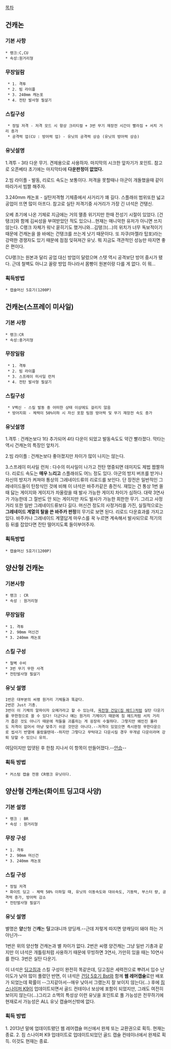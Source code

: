 [[목차]]

== 건캐논 ==
=== 기본 사항 ===
 * 랭크:C,CU
 * 속성:원거리형
=== 무장일람 ===
  * 1. 격투
  * 2. 빔 라이플
  * 3. 240mm 캐논포
  * 4. 전탄 발사형 필살기
=== 스킬구성 ===
  * 정밀 저격 - 저격 모드 시 항상 크리티컬 + 3번 무기 재장전 시간이 빨라짐 + 서치 거리 증가 
  * 공격력 업(CU : 방어력 업) - 유닛의 공격력 상승 (유닛의 방어력 상승)
=== 유닛설명 ===
1.격투 - 3타 다운 무기. 견제용으로 사용하자. 마지막의 시크한 앞차기가 포인트. 참고로 오픈베타 초기에는 마지막타에 '''다운판정이 없었다.'''

2.빔 라이플 - 발동, 리로드 속도는 보통이다. 저격을 못할때나 아군이 개돌했을때 같이 따라가서 빔짤 해주자.

3.240mm 캐논포 - 실탄저격형 기체중에서 사거리가 꽤 길다. 스플래쉬 범위또한 넓고 공업이 뜨면 많이 아프다. 참고로 실탄 저격기중 사거리가 가장 긴 녀석은 건탱신.

오베 초기에 나온 기체로 지금에는 거의 멸종 위기지만 한때 전성기 시절이 있었다. [건탱크]와 함께 김씨성을 부여받았던 적도 있으나...현재는 매니악한 유저가 아니면 쓰지 않는다. C랭크 자체가 워낙 묻히기도 했거니와...김탱크(...)의 위치가 너무 독보적이기 때문에 건캐논을 쓸 바에는 건탱크를 쓰는게 낫기 때문이다. 또 자쿠(마젤라 탑포)라는 강력한 경쟁자도 있기 때문에 점점 잊혀져간 유닛. 뭐 지금도 객관적인 성능만 따지면 좋은 편이다.

CU랭크는 원본과 달리 공업 대신 방업이 달렸으며 스텟 역시 공격보단 방어 중시가 됐다. 근데 철벽도 아니고 꼴랑 방업 하나라서 몸빵이 원본이랑 다를 게 없다. 이 뭐...

=== 획득방법 ===
 * 캡슐머신 5호기(1200P)

== 건캐논(스프레이 미사일) ==
=== 기본 사항 ===
 * 랭크:CR
 * 속성:중거리형
=== 무장일람 ===
  * 1. 격투
  * 2. 빔 라이플
  * 3. 스프레이 미사일 런처
  * 4. 전탄 발사형 필살기
=== 스킬구성 ===
  * V백신 - 스킬 발동 중 어떠한 상태 이상에도 걸리지 않음 
  * 방어지휘 - 체력이 50%이하 시 자신 포함 팀원 방어력 및 무기 재장전 속도 증가 
=== 유닛설명 ===
1.격투 : 건캐논보다 1타 추가되어 4타 다운이 되었고 발동속도도 약간 빨라졌다. 막타는 역시 건캐논의 특징인 앞차기.

2.빔 라이플 : 건캐논보다 좋아졌지만 차이가 많이 나지는 않는다.

3.스프레이 미사일 런처 : 다수의 미사일이 나가고 전탄 명중되면 데미지도 제법 짭짤하다. 리로드 속도는 '''매우 느리고''' 스플래쉬도 어느 정도 있다. 아군의 방지 버프를 받거나 자신의 방지가 켜져야 통상의 그레네이드류의 리로드를 보인다. 단 장전은 일반적인 그레네이드들이 탄창식인 것에 비해 이 녀석은 바주카같은 충전식. 재밌는 건 통상 1번 쏠때 닳는 게이지와 게이지가 차올랐을 때 발사 가능한 게이지 차이가 심하다. 대략 3연사가 가능한데 그 절반도 안 되는 게이지만 차도 발사가 가능한 희한한 무기. 그리고 사정거리 또한 일반 그레네이드류보다 길다. 머신건 정도의 사정거리를 가진, 실질적으로는 '''그레네이드 계열의 탈을 쓴 바주카 판정'''의 무기로 보면 된다. 리로드 다운효과를 가지고 있다. 바주카나 그레네이드 계열답게 마우스를 꾹 누르면 계속해서 발사되므로 적기의 등 뒤를 잡았다면 잔탄 떨어지도록 들이부어주자.
=== 획득방법 ===
 * 캡슐머신 5호기(1200P)

== 양산형 건캐논 ==
=== 기본사항 ===
 * 랭크 : CR
 * 속성 : 원거리형
=== 무장일람 ===
 * 1. 격투
 * 2. 90mm 머신건
 * 3. 240mm 캐논포
=== 스킬 구성 ===
 * 철벽 수비
 * 3번 무기 무한 사격
 * 전탄발사형 필살기
=== 유닛 설명 ===
 1번은 대부분의 씨랭 원거리 기체들과 똑같다.
 2번은 Just 기총.
 3번이 이 기체의 알파이자 오메가라고 할 수 있는데, [[육전형 건담/캡슐파이터#s-3|육전형 건담(짐 헤드)]]처럼 실탄 다운기를 무한정으로 쏠 수 있다! 더군다나 얘는 원거리 기체이기 때문에 짐 헤드처럼 서치 거리가 좁은 것도 아니기 때문에 적들을 괴롭히는 게 굉장히 수월하다. 그렇지만 왜인진 몰라도 저격이 없어서 마냥 맞추기 쉬운 것만은 아니다.--저격이 있었으면 즉시판정 무한다운으로 씹사기 반열에 올랐을텐데--하지만 그렇다고 무턱대고 다운시킬 경우 무개념 다운이라며 강퇴 당할 수 있으니 유의.

여담이지만 업뎃된 후 한참 지나서 이 항목이 만들어졌다.--[[안습]]--
=== 획득 방법 ===
 * 커스텀 캡슐 전용 CR랭크 유닛이다.

== 양산형 건캐논(화이트 딩고대 사양) ==
=== 기본 설명 ===
 * 랭크 : BR
 * 속성 : 원거리형
=== 무장 구성 ===
 * 1. 격투
 * 2. 90mm 머신건
 * 3. 240mm 캐논포
=== 스킬 구성 ===
 * 정밀 저격
 * 화이트 딩고 - 체력 50% 이하일 때, 유닛의 이동속도와 대쉬속도, 기동력, 부스터 량, 공격력 증가, 방어력 감소
 * 전탄발사형 필살기 
=== 유닛 설명 ===
별명은 '''양'''산형 건'''캐'''논 '''딩'''고대니까 양딩캐.--근데 저렇게 따지면 양캐딩이 돼야 하는 거 아닌가--

1번은 위의 양산형 건캐논과 별 차이가 없다.
2번은 씨랭 양건캐는 그냥 일반 기총과 같지만 이 녀석은 개틀링처럼 사용하기 때문에 무빙하면 3연사, 가만히 있을 때는 10연사를 한다.
3번은 실탄 다운기.

이 녀석은 [[짐 스나이퍼 II#s-3.2|딩고짐]]과 스킬 구성이 완전히 똑같은데, 딩고짐은 세력전으로 뿌려서 입수 난이도가 낮아 많이 풀렸던 반면, 이 녀석은 [[건담 5호기#s-2.2|건담 5호기 Bst]]와 함께 '''웹 레어캡슐'''로만 배포가 되었는데 확률이 --그지같아서--매우 낮아서 그랬는지 잘 보이지 않는다(...) 후에 [[짐 스나이퍼 K9]]이 업데이트되면서 골드 컨테이너 보상에 포함이 되었지만, 그래도 여전히 보이지 않는다(...)그리고 소맥의 특성상 이런 유닛을 포인트로 풀 가능성은 전무하기에 현재로서 가능성은 ALL 유닛 캡슐머신밖에 없다.
=== 획득 방법 ===
1. 2013년 말에 업데이트됐던 웹 레어캡슐 머신에서 완제 또는 교환권으로 획득. 현재는 종료.
2. 짐 스나이퍼 K9 업데이트로 업데이트되었던 골드 캡슐 컨테이너에서 완제로 획득. 이것도 현재는 종료.
